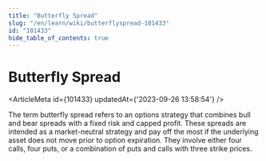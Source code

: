 ```yaml
---
title: "Butterfly Spread"
slug: "/en/learn/wiki/butterflyspread-101433"
id: "101433"
hide_table_of_contents: true
---
```



# Butterfly Spread

<ArticleMeta id={101433} updatedAt={'2023-09-26 13:58:54'} />
<div className='border-solid border-b border-t-0 my-4 border-[var(--ifm-color-gray-300)]' />

The term butterfly spread refers to an options strategy that combines bull and bear spreads with a fixed risk and capped profit. These spreads are intended as a market-neutral strategy and pay off the most if the underlying asset does not move prior to option expiration. They involve either four calls, four puts, or a combination of puts and calls with three strike prices.
